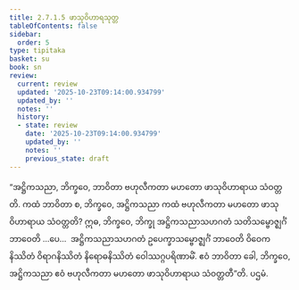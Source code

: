 ```yaml
---
title: 2.7.1.5 ဖာသုဝိဟာရသုတ္တ
tableOfContents: false
sidebar:
  order: 5
type: tipitaka
basket: su
book: sn
review:
  current: review
  updated: '2025-10-23T09:14:00.934799'
  updated_by: ''
  notes: ''
  history:
  - state: review
    date: '2025-10-23T09:14:00.934799'
    updated_by: ''
    notes: ''
    previous_state: draft
---
```



<ReviewStatus review={frontmatter.review} showDetails={true} />

<HypothesisAnnotation frontmatter={frontmatter} />

<DynamicBreadcrumb />

<Paragraph number="670" book="sn">
“အဋ္ဌိကသညာ, ဘိက္ခဝေ, ဘာဝိတာ ဗဟုလီကတာ မဟတော ဖာသုဝိဟာရာယ သံဝတ္တတိ. ကထံ ဘာဝိတာ စ, ဘိက္ခဝေ, အဋ္ဌိကသညာ ကထံ ဗဟုလီကတာ မဟတော ဖာသုဝိဟာရာယ သံဝတ္တတိ? ဣဓ, ဘိက္ခဝေ, ဘိက္ခု အဋ္ဌိကသညာသဟဂတံ သတိသမ္ဗောဇ္ဈင်္ဂံ ဘာဝေတိ …ပေ…  အဋ္ဌိကသညာသဟဂတံ ဥပေက္ခာသမ္ဗောဇ္ဈင်္ဂံ ဘာဝေတိ ဝိဝေကနိဿိတံ ဝိရာဂနိဿိတံ နိရောဓနိဿိတံ ဝေါဿဂ္ဂပရိဏာမိံ. ဧဝံ ဘာဝိတာ ခေါ, ဘိက္ခဝေ, အဋ္ဌိကသညာ ဧဝံ ဗဟုလီကတာ မဟတော ဖာသုဝိဟာရာယ သံဝတ္တတီ”တိ.

</Paragraph>

<Paragraph number="671" type="center" book="sn">
ပဌမံ.
</Paragraph>
